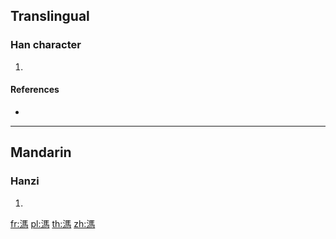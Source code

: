 {{character info/new}}
==Translingual==

===Han character===
{{Han char|rn=85|rad=水|as=10|sn=13|four=31127|canj=ESQF}}

# {{defn|Han|sort=水10}}

====References====
* {{Han ref|kx=0640.110|dkj=17956|hdz=31693.020|uh=6EA4|ud=28324|bh=DE62|bd=56930}}

----

==Mandarin==

===Hanzi===
{{cmn-hanzi|pin=[[mǎ]] ([[ma3]])|wg=ma<sup>3</sup>}}

# {{defn|lang=cmn|sort=水10}}

[[fr:溤]]
[[pl:溤]]
[[th:溤]]
[[zh:溤]]
